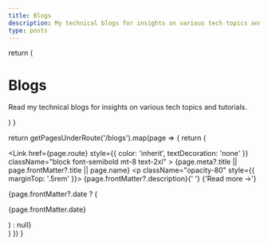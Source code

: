 ```yaml
---
title: Blogs
description: My technical blogs for insights on various tech topics and tutorials.
type: posts
---
```



  return (
    <div className="max-w-screen-lg mx-auto pt-4 pb-8 mb-16 border-b border-gray-400 border-opacity-20">
      <h1>
        <span className="font-bold leading-tight lg:text-5xl">Blogs</span>
      </h1>
      <p className="italic text-center text-gray-500 dark:text-gray-400 font-space-grotesk">
        Read my technical blogs for insights on various tech topics and tutorials.
      </p>
    </div>
  )
}

  return getPagesUnderRoute('/blogs').map(page => {
    return (
      <div key={page.route} className="mb-10">
        <Link
          href={page.route}
          style={{ color: 'inherit', textDecoration: 'none' }}
          className="block font-semibold mt-8 text-2xl"
        >
          {page.meta?.title || page.frontMatter?.title || page.name}
        </Link>
        <p className="opacity-80" style={{ marginTop: '.5rem' }}>
          {page.frontMatter?.description}{' '}
          <span className="inline-block">
            <Link href={page.route}>{'Read more →'}</Link>
          </span>
        </p>
        {page.frontMatter?.date ? (
          <p className="opacity-50 text-sm">{page.frontMatter.date}</p>
        ) : null}
      </div>
    )
  })
}

<BlogHeader />
<BlogIndex />
